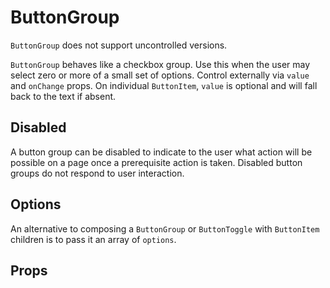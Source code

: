 
<Meta component={ButtonGroup} title="Actions/ButtonGroup" />

# ButtonGroup

<MessageBar noActions intent="inform">
  <Code>ButtonGroup</Code> does not support uncontrolled versions.
</MessageBar>

`ButtonGroup` behaves like a checkbox group. Use this when the user may select zero or more of a small set of options.
Control externally via `value` and `onChange` props. On individual `ButtonItem`, `value` is optional and will fall back to the text if absent.

<Editor code={storyBasic} />

## Disabled

A button group can be disabled to indicate to the user what action will be possible on a page once a prerequisite action is taken. Disabled button groups do not respond to user interaction.

<Editor code={storyDisabled} />

## Options

An alternative to composing a `ButtonGroup` or `ButtonToggle` with `ButtonItem` children is to pass it an array of `options`.

<Editor code={storyOptions} />

## Props

<ArgsTable of={ButtonGroup} exclude={excludedProps} />
